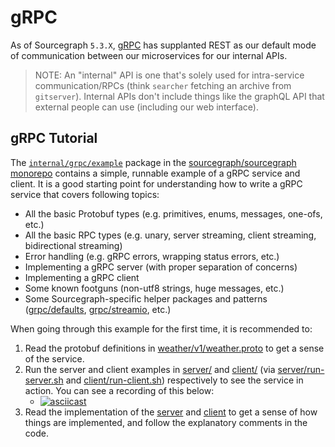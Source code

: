 # gRPC

As of Sourcegraph `5.3.X`, [gRPC](https://grpc.io/about/) has supplanted REST as our default mode of communication between our microservices for our internal APIs.

> NOTE: An "internal" API is one that's solely used for intra-service communication/RPCs (think `searcher` fetching an archive from `gitserver`). Internal APIs don't include things like the graphQL API that external people can use (including our web interface).

## gRPC Tutorial

The [`internal/grpc/example`](https://github.com/sourcegraph/sourcegraph/tree/main/internal/grpc/example) package in the [sourcegraph/sourcegraph monorepo](https://github.com/sourcegraph/sourcegraph) contains a simple, runnable example of a gRPC service and client. It is a good starting point for understanding how to write a gRPC service that covers following topics:

- All the basic Protobuf types (e.g. primitives, enums, messages, one-ofs, etc.)
- All the basic RPC types (e.g. unary, server streaming, client streaming, bidirectional streaming)
- Error handling (e.g. gRPC errors, wrapping status errors, etc.)
- Implementing a gRPC server (with proper separation of concerns)
- Implementing a gRPC client
- Some known footguns (non-utf8 strings, huge messages, etc.)
- Some Sourcegraph-specific helper packages and patterns ([grpc/defaults](https://github.com/sourcegraph/sourcegraph/tree/main/internal/grpc/defaults), [grpc/streamio](https://github.com/sourcegraph/sourcegraph/tree/main/internal/grpc/streamio), etc.)

When going through this example for the first time, it is recommended to:

1. Read the protobuf definitions in [weather/v1/weather.proto](https://github.com/sourcegraph/sourcegraph/blob/main/internal/grpc/example/weather/v1/weather.proto) to get a sense of the service.
2. Run the server and client examples in [server/](https://github.com/sourcegraph/sourcegraph/tree/main/internal/grpc/example/server) and [client/](https://github.com/sourcegraph/sourcegraph/tree/main/internal/grpc/example/client) (via [server/run-server.sh](https://github.com/sourcegraph/sourcegraph/blob/main/internal/grpc/example/server/run-server.sh) and [client/run-client.sh](https://github.com/sourcegraph/sourcegraph/blob/main/internal/grpc/example/client/run-client.sh)) respectively to see the service in action. You can see a recording of this below:
    - [![asciicast](https://asciinema.org/a/wFAVGl59oxSWuLSazBgdpO5ks.svg)](https://asciinema.org/a/wFAVGl59oxSWuLSazBgdpO5ks)
3. Read the implementation of the [server](https://github.com/sourcegraph/sourcegraph/tree/main/internal/grpc/example/server) and [client](https://github.com/sourcegraph/sourcegraph/tree/main/internal/grpc/example/client) to get a sense of how things are implemented, and follow the explanatory comments in the code.
